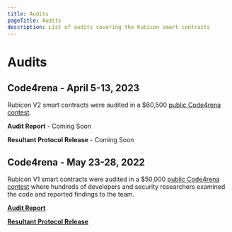 ```yaml
---
title: Audits
pageTitle: Audits
description: List of audits covering the Rubicon smart contracts
---
```


# Audits

## Code4rena - April 5-13, 2023

Rubicon V2 smart contracts were audited in a $60,500 [public Code4rena contest](https://code4rena.com/contests/2023-04-rubicon-v2).

**Audit Report** - Coming Soon

**Resultant Protocol Release** - Coming Soon

## Code4rena - May 23-28, 2022

Rubicon V1 smart contracts were audited in a $50,000 [public Code4rena contest](https://code4rena.com/contests/2022-05-rubicon-contest) where hundreds of developers and security researchers examined the code and reported findings to the team.

[**Audit Report**](https://code4rena.com/reports/2022-05-rubicon/)

[**Resultant Protocol Release**](https://github.com/RubiconDeFi/rubicon-protocol-v1/releases/tag/v1.3.0)
